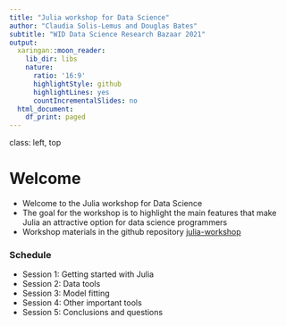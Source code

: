 ```yaml
---
title: "Julia workshop for Data Science"
author: "Claudia Solis-Lemus and Douglas Bates"
subtitle: "WID Data Science Research Bazaar 2021"
output:
  xaringan::moon_reader:
    lib_dir: libs
    nature:
      ratio: '16:9'
      highlightStyle: github
      highlightLines: yes
      countIncrementalSlides: no
  html_document:
    df_print: paged
---
```

class: left, top

# Welcome

- Welcome to the Julia workshop for Data Science
- The goal for the workshop is to highlight the main features that make Julia an attractive option for data science programmers
- Workshop materials in the github repository [julia-workshop](https://github.com/crsl4/julia-workshop)

### Schedule

- Session 1: Getting started with Julia
- Session 2: Data tools
- Session 3: Model fitting
- Session 4: Other important tools
- Session 5: Conclusions and questions